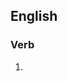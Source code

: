 ==English==

===Verb===
{{head|en|verb form|cat2=second-person singular forms}}

# {{en-archaic second-person singular past of|behave}}